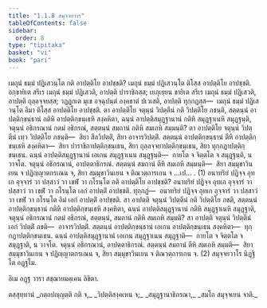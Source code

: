 ```yaml
---
title: "1.1.8 สมุจฺจยวาร"
tableOfContents: false
sidebar:
  order: 8
type: "tipitaka"
basket: "vi"
book: "pari"
---
```



<DynamicBreadcrumb />

<Division number="187" book="pari">

<Paragraph number="588" book="pari">
เมถุนํ ธมฺมํ ปฏิเสวนฺโต กติ อาปตฺติโย อาปชฺชติ? เมถุนํ ธมฺมํ ปฏิเสวนฺโต ติโสฺส อาปตฺติโย อาปชฺชติ. อกฺขายิเต สรีเร เมถุนํ ธมฺมํ ปฏิเสวติ, อาปตฺติ ปาราชิกสฺส; เยภุเยฺยน ขายิเต สรีเร เมถุนํ ธมฺมํ ปฏิเสวติ, อาปตฺติ ถุลฺลจฺจยสฺส; วฏฺฏกเต มุเข อจฺฉุปนฺตํ องฺคชาตํ ปเวเสติ, อาปตฺติ ทุกฺกฏสฺส—  เมถุนํ ธมฺมํ ปฏิเสวนฺโต อิมา ติโสฺส อาปตฺติโย อาปชฺชติ.
</Paragraph>

<Paragraph number="589" book="pari">
ตา อาปตฺติโย จตุนฺนํ วิปตฺตีนํ กติ วิปตฺติโย ภชนฺติ, สตฺตนฺนํ อาปตฺติกฺขนฺธานํ กติหิ อาปตฺติกฺขนฺเธหิ สงฺคหิตา, ฉนฺนํ อาปตฺติสมุฏฺฐานานํ กติหิ สมุฏฺฐาเนหิ สมุฏฺฐนฺติ, จตุนฺนํ อธิกรณานํ กตมํ อธิกรณํ, สตฺตนฺนํ สมถานํ กติหิ สมเถหิ สมฺมนฺติ? ตา อาปตฺติโย จตุนฺนํ วิปตฺตีนํ เทฺว วิปตฺติโย ภชนฺติ—  สิยา สีลวิปตฺติํ, สิยา อาจารวิปตฺติํ. สตฺตนฺนํ อาปตฺติกฺขนฺธานํ ตีหิ อาปตฺติกฺขนฺเธหิ สงฺคหิตา—  สิยา ปาราชิกาปตฺติกฺขนฺเธน, สิยา ถุลฺลจฺจยาปตฺติกฺขนฺเธน, สิยา ทุกฺกฏาปตฺติกฺขนฺเธน. ฉนฺนํ อาปตฺติสมุฏฺฐานานํ เอเกน สมุฏฺฐาเนน สมุฏฺฐนฺติ—  กายโต จ จิตฺตโต จ สมุฏฺฐนฺติ, น วาจโต. จตุนฺนํ อธิกรณานํ, อาปตฺตาธิกรณํ. สตฺตนฺนํ สมถานํ ตีหิ สมเถหิ สมฺมนฺติ—  สิยา สมฺมุขาวินเยน จ ปฏิญฺญาตกรเณน จ, สิยา สมฺมุขาวินเยน จ ติณวตฺถารเกน จ …เป… . (1)
</Paragraph>

<Paragraph number="590" book="pari">
อนาทริยํ ปฏิจฺจ อุทเก อุจฺจารํ วา ปสฺสาวํ วา เขฬํ วา กโรนฺโต กติ อาปตฺติโย อาปชฺชติ? อนาทริยํ ปฏิจฺจ อุทเก อุจฺจารํ วา ปสฺสาวํ วา เขฬํ วา กโรนฺโต เอกํ อาปตฺติํ อาปชฺชติ. ทุกฺกฏํ—  อนาทริยํ ปฏิจฺจ อุทเก อุจฺจารํ วา ปสฺสาวํ วา เขฬํ วา กโรนฺโต อิมํ เอกํ อาปตฺติํ อาปชฺชติ.
</Paragraph>

<Paragraph number="591" book="pari">
สา อาปตฺติ จตุนฺนํ วิปตฺตีนํ กติ วิปตฺติโย ภชติ, สตฺตนฺนํ อาปตฺติกฺขนฺธานํ กติหิ อาปตฺติกฺขนฺเธหิ สงฺคหิตา, ฉนฺนํ อาปตฺติสมุฏฺฐานานํ กติหิ สมุฏฺฐาเนหิ สมุฏฺฐาติ, จตุนฺนํ อธิกรณานํ กตมํ อธิกรณํ, สตฺตนฺนํ, สมถานํ กติหิ สมเถหิ สมฺมติ? สา อาปตฺติ จตุนฺนํ วิปตฺตีนํ เอกํ วิปตฺติํ ภชติ—  อาจารวิปตฺติํ. สตฺตนฺนํ อาปตฺติกฺขนฺธานํ เอเกน อาปตฺติกฺขนฺเธน สงฺคหิตา—  ทุกฺกฏาปตฺติกฺขนฺเธน. ฉนฺนํ อาปตฺติสมุฏฺฐานานํ เอเกน สมุฏฺฐาเนน สมุฏฺฐาติ—  กายโต จ จิตฺตโต จ สมุฏฺฐาติ, น วาจโต. จตุนฺนํ อธิกรณานํ, อาปตฺตาธิกรณํ. สตฺตนฺนํ สมถานํ ตีหิ สมเถหิ สมฺมติ—  สิยา สมฺมุขาวินเยน จ ปฏิญฺญาตกรเณน จ, สิยา สมฺมุขาวินเยน จ ติณวตฺถารเกน จ. (2)

</Paragraph>
</Division>

<Paragraph number="592" type="center" book="pari">
สมุจฺจยวาโร นิฏฺฐิโต อฏฺฐโม.

  
อิเม อฏฺฐ วารา สชฺฌายมคฺเคน ลิขิตา.



</Paragraph>

<Paragraph number="593" type="center" book="pari">
ตสฺสุทฺทานํ


</Paragraph>

<Paragraph number="594" type="verses" book="pari">
_กตฺถปญฺญตฺติ กติ จ,_  
_วิปตฺติสงฺคเหน จ;_  
_สมุฏฺฐานาธิกรณา,_  
_สมโถ สมุจฺจเยน จาติ._
</Paragraph>